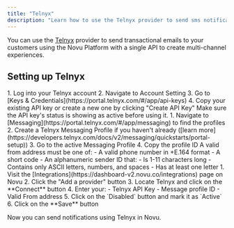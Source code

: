 ```yaml
---
title: "Telnyx"
description: "Learn how to use the Telnyx provider to send sms notifications using Novu"
---
```




You can use the [Telnyx](https://telnyx.com/) provider to send transactional emails to your customers using the Novu Platform with a single API to create multi-channel experiences.

## Setting up Telnyx

<Steps>
<Step title="Get your API Key">
1. Log into your Telnyx account
2. Navigate to Account Setting
3. Go to [Keys & Credentials](https://portal.telnyx.com/#/app/api-keys)
4. Copy your existing API key or create a new one by clicking "Create API Key"

<Callout type="info">
Make sure the API key's status is showing as active before using it.
</Callout>
</Step>

<Step title="Get your Message Profile ID">
1. Navigate to [Messaging](https://portal.telnyx.com/#/app/messaging) to find the profiles
2. Create a Telnyx Messaging Profile if you haven't already ([learn more](https://developers.telnyx.com/docs/v2/messaging/quickstarts/portal-setup))
3. Go to the active Messaging Profile
4. Copy the profile ID
</Step>

<Step title="Prepare your From Address">
<Callout type="info">
A valid from address must be one of:
- A valid phone number in +E.164 format
- A short code
- An alphanumeric sender ID that:
  - Is 1-11 characters long
  - Contains only ASCII letters, numbers, and spaces
  - Has at least one letter
</Callout>
</Step>

<Step title="Connect Telnyx to Novu">
1. Visit the [Integrations](https://dashboard-v2.novu.co/integrations) page on Novu
2. Click the "Add a provider" button
3. Locate Telnyx and click on the **Connect** button
4. Enter your:
   - Telnyx API Key
   - Message profile ID
   - Valid From address
5. Click on the `Disabled` button and mark it as `Active`
6. Click on the **Save** button
</Step>
</Steps>

Now you can send notifications using Telnyx in Novu.

